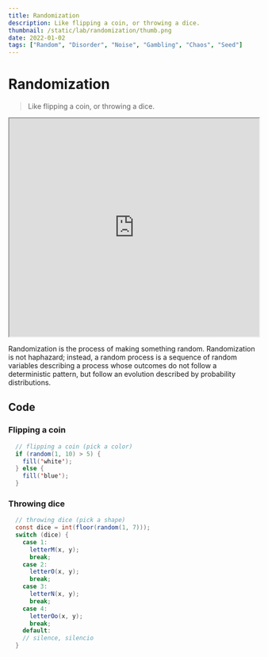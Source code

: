 ```yaml
---
title: Randomization
description: Like flipping a coin, or throwing a dice.
thumbnail: /static/lab/randomization/thumb.png
date: 2022-01-02
tags: ["Random", "Disorder", "Noise", "Gambling", "Chaos", "Seed"]
---
```


# Randomization

> Like flipping a coin, or throwing a dice.

<iframe
  src="https://editor.p5js.org/colormono/full/A70nepNqZ"
  width="100%"
  height="440"
></iframe>

Randomization is the process of making something random. Randomization is not haphazard; instead, a random
process is a sequence of random variables describing a process whose outcomes do not follow a deterministic
pattern, but follow an evolution described by probability distributions.

## Code

### Flipping a coin

```java
  // flipping a coin (pick a color)
  if (random(1, 10) > 5) {
    fill('white');
  } else {
    fill('blue');
  }
```

### Throwing dice

```java
  // throwing dice (pick a shape)
  const dice = int(floor(random(1, 7)));
  switch (dice) {
    case 1:
      letterM(x, y);
      break;
    case 2:
      letterO(x, y);
      break;
    case 3:
      letterN(x, y);
      break;
    case 4:
      letterOo(x, y);
      break;
    default:
    // silence, silencio
  }
```
